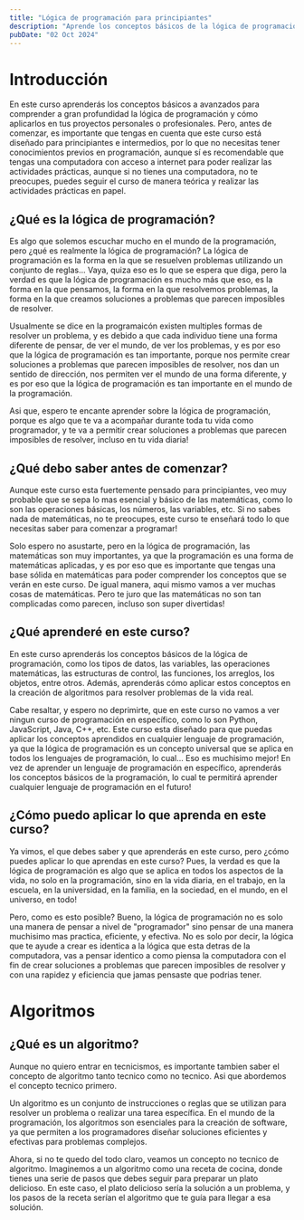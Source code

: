 ```yaml
---
title: "Lógica de programación para principiantes"
description: "Aprende los conceptos básicos de la lógica de programación y cómo aplicarlos en la creación de algoritmos."
pubDate: "02 Oct 2024"
---
```


# Introducción

En este curso aprenderás los conceptos básicos a avanzados para comprender a gran profundidad la lógica de programación y cómo aplicarlos en tus proyectos personales o profesionales. Pero, antes de comenzar, es importante que tengas en cuenta que este curso está diseñado para principiantes e intermedios, por lo que no necesitas tener conocimientos previos en programación, aunque sí es recomendable que tengas una computadora con acceso a internet para poder realizar las actividades prácticas, aunque si no tienes una computadora, no te preocupes, puedes seguir el curso de manera teórica y realizar las actividades prácticas en papel.

## ¿Qué es la lógica de programación?

Es algo que solemos escuchar mucho en el mundo de la programación, pero ¿qué es realmente la lógica de programación? La lógica de programación es la forma en la que se resuelven problemas utilizando un conjunto de reglas... Vaya, quiza eso es lo que se espera que diga, pero la verdad es que la lógica de programación es mucho más que eso, es la forma en la que pensamos, la forma en la que resolvemos problemas, la forma en la que creamos soluciones a problemas que parecen imposibles de resolver.

Usualmente se dice en la programaicón existen multiples formas de resolver un problema, y es debido a que cada individuo tiene una forma diferente de pensar, de ver el mundo, de ver los problemas, y es por eso que la lógica de programación es tan importante, porque nos permite crear soluciones a problemas que parecen imposibles de resolver, nos dan un sentido de dirección, nos permiten ver el mundo de una forma diferente, y es por eso que la lógica de programación es tan importante en el mundo de la programación.

Asi que, espero te encante aprender sobre la lógica de programación, porque es algo que te va a acompañar durante toda tu vida como programador, y te va a permitir crear soluciones a problemas que parecen imposibles de resolver, incluso en tu vida diaria!

## ¿Qué debo saber antes de comenzar?

Aunque este curso esta fuertemente pensado para principiantes, veo muy probable que se sepa lo mas esencial y básico de las matemáticas, como lo son las operaciones básicas, los números, las variables, etc. Si no sabes nada de matemáticas, no te preocupes, este curso te enseñará todo lo que necesitas saber para comenzar a programar!

Solo espero no asustarte, pero en la lógica de programación, las matemáticas son muy importantes, ya que la programación es una forma de matemáticas aplicadas, y es por eso que es importante que tengas una base sólida en matemáticas para poder comprender los conceptos que se verán en este curso. De igual manera, aqui mismo vamos a ver muchas cosas de matemáticas. Pero te juro que las matemáticas no son tan complicadas como parecen, incluso son super divertidas!

## ¿Qué aprenderé en este curso?

En este curso aprenderás los conceptos básicos de la lógica de programación, como los tipos de datos, las variables, las operaciones matemáticas, las estructuras de control, las funciones, los arreglos, los objetos, entre otros. Además, aprenderás cómo aplicar estos conceptos en la creación de algoritmos para resolver problemas de la vida real.

Cabe resaltar, y espero no deprimirte, que en este curso no vamos a ver ningun curso de programación en específico, como lo son Python, JavaScript, Java, C++, etc. Este curso esta diseñado para que puedas aplicar los conceptos aprendidos en cualquier lenguaje de programación, ya que la lógica de programación es un concepto universal que se aplica en todos los lenguajes de programación, lo cual... Eso es muchisimo mejor! En vez de aprender un lenguaje de programación en específico, aprenderás los conceptos básicos de la programación, lo cual te permitirá aprender cualquier lenguaje de programación en el futuro!

## ¿Cómo puedo aplicar lo que aprenda en este curso?

Ya vimos, el que debes saber y que aprenderás en este curso, pero ¿cómo puedes aplicar lo que aprendas en este curso? Pues, la verdad es que la lógica de programación es algo que se aplica en todos los aspectos de la vida, no solo en la programación, sino en la vida diaria, en el trabajo, en la escuela, en la universidad, en la familia, en la sociedad, en el mundo, en el universo, en todo!

Pero, como es esto posible? Bueno, la lógica de programación no es solo una manera de pensar a nivel de "programador" sino pensar de una manera muchisimo mas practica, eficiente, y efectiva. No es solo por decir, la lógica que te ayude a crear es identica a la lógica que esta detras de la computadora, vas a pensar identico a como piensa la computadora con el fin de crear soluciones a problemas que parecen imposibles de resolver y con una rapidez y eficiencia que jamas pensaste que podrias tener.

# Algoritmos

## ¿Qué es un algoritmo?

Aunque no quiero entrar en tecnicismos, es importante tambien saber el concepto de algoritmo tanto tecnico como no tecnico. Asi que abordemos el concepto tecnico primero.

Un algoritmo es un conjunto de instrucciones o reglas que se utilizan para resolver un problema o realizar una tarea específica. En el mundo de la programación, los algoritmos son esenciales para la creación de software, ya que permiten a los programadores diseñar soluciones eficientes y efectivas para problemas complejos.

Ahora, si no te quedo del todo claro, veamos un concepto no tecnico de algoritmo. Imaginemos a un algoritmo como una receta de cocina, donde tienes una serie de pasos que debes seguir para preparar un plato delicioso. En este caso, el plato delicioso sería la solución a un problema, y los pasos de la receta serían el algoritmo que te guía para llegar a esa solución.
